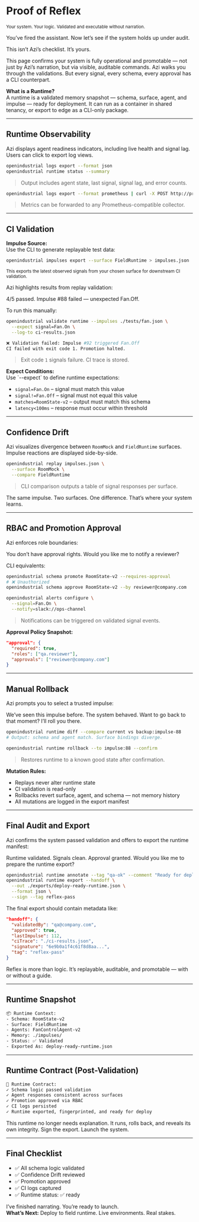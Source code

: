 # Proof of Reflex

<small class="text-sm text-neutral-400 tracking-wide uppercase">Your system. Your logic. Validated and executable without narration.</small>

<aside class="border-l-4 border-neon-blue pl-4 italic text-neon-blue">
You’ve fired the assistant. Now let’s see if the system holds up under audit.
</aside>

This isn’t Azi’s checklist. It’s yours.

This page confirms your system is fully operational and promotable — not just by Azi’s narration, but via visible, auditable commands. Azi walks you through the validations. But every signal, every schema, every approval has a CLI counterpart.

<aside class="border-l-4 border-yellow-400 bg-yellow-50 pl-4 text-yellow-900">
<strong>What is a Runtime?</strong><br />
A runtime is a validated memory snapshot — schema, surface, agent, and impulse — ready for deployment. It can run as a container in shared tenancy, or export to edge as a CLI-only package.
</aside>

---

## Runtime Observability

Azi displays agent readiness indicators, including live health and signal lag. Users can click to export log views.

```bash
openindustrial logs export --format json
openindustrial runtime status --summary
```

> Output includes agent state, last signal, signal lag, and error counts.

```bash
openindustrial logs export --format prometheus | curl -X POST http://prometheus.example.com/api/metrics
```

> Metrics can be forwarded to any Prometheus-compatible collector.

---

## CI Validation

<aside class="border-l-4 border-cyan-500 bg-cyan-50 text-cyan-900 p-4 my-6">
<strong>Impulse Source:</strong><br />
Use the CLI to generate replayable test data:

```bash
openindustrial impulses export --surface FieldRuntime > impulses.json
```

<small>This exports the latest observed signals from your chosen surface for downstream CI validation.</small>
</aside>

Azi highlights results from replay validation:

<aside class="border-l-4 border-neon-blue pl-4 italic text-neon-blue">
4/5 passed. Impulse #88 failed — unexpected Fan.Off.
</aside>

To run this manually:

```bash
openindustrial validate runtime --impulses ./tests/fan.json \
  --expect signal=Fan.On \
  --log-to ci-results.json
```

```bash
❌ Validation failed: Impulse #92 triggered Fan.Off
CI failed with exit code 1. Promotion halted.
```

> Exit code `1` signals failure. CI trace is stored.

<div class="border-l-4 border-cyan-500 bg-cyan-50 text-cyan-900 p-4 my-6">
<strong>Expect Conditions:</strong><br />
Use `--expect` to define runtime expectations:
<ul class="list-disc pl-6">
  <li><code>signal=Fan.On</code> – signal must match this value</li>
  <li><code>signal!=Fan.Off</code> – signal must not equal this value</li>
  <li><code>matches=RoomState-v2</code> – output must match this schema</li>
  <li><code>latency&lt;100ms</code> – response must occur within threshold</li>
</ul>
</div>

---

## Confidence Drift

Azi visualizes divergence between `RoomMock` and `FieldRuntime` surfaces. Impulse reactions are displayed side-by-side.

```bash
openindustrial replay impulses.json \
  --surface RoomMock \
  --compare FieldRuntime
```

> CLI comparison outputs a table of signal responses per surface.

<aside class="border-l-4 border-electric-purple pl-4 italic text-electric-purple">
The same impulse. Two surfaces. One difference. That’s where your system learns.
</aside>

---

## RBAC and Promotion Approval

Azi enforces role boundaries:

<aside class="border-l-4 border-neon-blue pl-4 italic text-neon-blue">
You don’t have approval rights. Would you like me to notify a reviewer?
</aside>

CLI equivalents:

```bash
openindustrial schema promote RoomState-v2 --requires-approval
# ❌ Unauthorized
openindustrial schema approve RoomState-v2 --by reviewer@company.com
```

```bash
openindustrial alerts configure \
  --signal=Fan.On \
  --notify=slack://ops-channel
```

> Notifications can be triggered on validated signal events.

<aside class="border-l-4 border-yellow-400 bg-yellow-50 pl-4 text-yellow-900">
<strong>Approval Policy Snapshot:</strong>

```json
"approval": {
  "required": true,
  "roles": ["qa.reviewer"],
  "approvals": ["reviewer@company.com"]
}
```
</aside>

---

## Manual Rollback

Azi prompts you to select a trusted impulse:

<aside class="border-l-4 border-neon-blue pl-4 italic text-neon-blue">
We’ve seen this impulse before. The system behaved.  
Want to go back to that moment? I’ll roll you there.
</aside>

```bash
openindustrial runtime diff --compare current vs backup:impulse-88
# Output: schema and agent match. Surface bindings diverge.

openindustrial runtime rollback --to impulse:88 --confirm
```

> Restores runtime to a known good state after confirmation.

<aside class="border-l-4 border-yellow-400 bg-yellow-50 pl-4 text-yellow-900">
<strong>Mutation Rules:</strong>
<ul class="list-disc pl-6">
  <li>Replays never alter runtime state</li>
  <li>CI validation is read-only</li>
  <li>Rollbacks revert surface, agent, and schema — not memory history</li>
  <li>All mutations are logged in the export manifest</li>
</ul>
</aside>

---

## Final Audit and Export

Azi confirms the system passed validation and offers to export the runtime manifest:

<aside class="border-l-4 border-neon-blue pl-4 italic text-neon-blue">
Runtime validated. Signals clean. Approval granted.  
Would you like me to prepare the runtime export?
</aside>

```bash
openindustrial runtime annotate --tag "qa-ok" --comment "Ready for deploy"
openindustrial runtime export --handoff \
  --out ./exports/deploy-ready-runtime.json \
  --format json \
  --sign --tag reflex-pass
```

The final export should contain metadata like:

```json
"handoff": {
  "validatedBy": "qa@company.com",
  "approved": true,
  "lastImpulse": 112,
  "ciTrace": "./ci-results.json",
  "signature": "6e9b0a1f4c61f8d8aa...",
  "tag": "reflex-pass"
}
```

<aside class="border-l-4 border-yellow-400 bg-yellow-50 pl-4 text-yellow-900">
Reflex is more than logic. It’s replayable, auditable, and promotable — with or without a guide.
</aside>

---

## Runtime Snapshot

```txt
📦 Runtime Context:  
- Schema: RoomState-v2  
- Surface: FieldRuntime  
- Agents: FanControlAgent-v2  
- Memory: ./impulses/  
- Status: ✅ Validated  
- Exported As: deploy-ready-runtime.json
```

---

## Runtime Contract (Post-Validation)

```txt
📜 Runtime Contract:
✓ Schema logic passed validation
✓ Agent responses consistent across surfaces
✓ Promotion approved via RBAC
✓ CI logs persisted
✓ Runtime exported, fingerprinted, and ready for deploy
```

<aside class="border-l-4 border-yellow-400 bg-yellow-50 pl-4 text-yellow-900">
This runtime no longer needs explanation.  
It runs, rolls back, and reveals its own integrity.  
Sign the export. Launch the system.
</aside>

---

## Final Checklist

- ✅ All schema logic validated
- ✅ Confidence Drift reviewed
- ✅ Promotion approved
- ✅ CI logs captured
- ✅ Runtime status: ✅ ready

<aside class="border-l-4 border-neon-blue pl-4 italic text-neon-blue">
I’ve finished narrating. You’re ready to launch.
</aside>

<aside class="border-l-4 border-yellow-400 bg-yellow-50 pl-4 text-yellow-900">
<strong>What’s Next:</strong> Deploy to field runtime. Live environments. Real stakes.
</aside>
